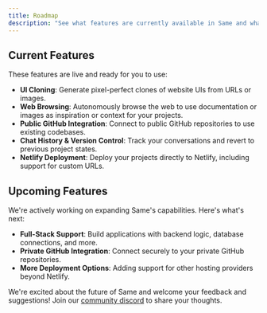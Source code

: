 ```yaml
---
title: Roadmap
description: "See what features are currently available in Same and what's coming next."
---
```


## Current Features

These features are live and ready for you to use:

- **UI Cloning**: Generate pixel-perfect clones of website UIs from URLs or images.
- **Web Browsing**: Autonomously browse the web to use documentation or images as inspiration or context for your projects.
- **Public GitHub Integration**: Connect to public GitHub repositories to use existing codebases.
- **Chat History & Version Control**: Track your conversations and revert to previous project states.
- **Netlify Deployment**: Deploy your projects directly to Netlify, including support for custom URLs.

## Upcoming Features

We're actively working on expanding Same's capabilities. Here's what's next:

- **Full-Stack Support**: Build applications with backend logic, database connections, and more.
- **Private GitHub Integration**: Connect securely to your private GitHub repositories.
- **More Deployment Options**: Adding support for other hosting providers beyond Netlify.

We're excited about the future of Same and welcome your feedback and suggestions! Join our [community discord](https://discord.gg/tjHuQJaPsy) to share your thoughts.
